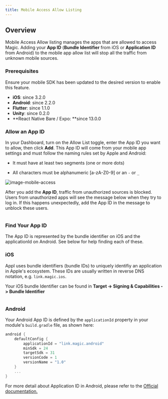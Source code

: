 ```yaml
---
title: Mobile Access Allow Listing
---
```


## Overview

Mobile Access Allow listing manages the apps that are allowed to access Magic. Adding your **App ID** (**Bundle Identifier** from iOS or **Application ID** from Android) to the mobile app allow list will stop all the traffic from unknown mobile sources.

### Prerequisites

Ensure your mobile SDK has been updated to the desired version to enable this feature.

* **iOS**: since 3.2.0
* **Android**: since 2.2.0
* **Flutter**: since 1.1.0
* **Unity**: since 0.2.0
* **React Native Bare / Expo: **since 13.0.0

### Allow an App ID

In your Dashboard, turn on the Allow List toggle, enter the App ID you want to allow, then click **Add**. This App ID will come from your mobile app settings and must follow the naming rules set by Apple and Android:

* It must have at least two segments (one or more dots)

* All characters must be alphanumeric \[a-zA-Z0-9\] or an `-` or `_`


<Frame>
  <img src="/images/image-mobile-access.webp" alt="image-mobile-access"/>
</Frame>

After you add the **App ID**, traffic from unauthorized sources is blocked. Users from unauthorized apps will see the message below when they try to log in. If this happens unexpectedly, add the App ID in the message to unblock these users.

<Frame>
  <img src="/images/verified-bundle-id-error_v2.webp" alt=""/>
</Frame>

### Find Your App ID

The App ID is represented by the bundle identifier on iOS and the applicationId on Android. See below for help finding each of these.

### iOS

Appl uses bundle identifiers (bundle IDs) to uniquely identifiy an application in Apple's ecosystem. These IDs are usually written in reverse DNS notation, e.g. `link.magic.ios`.

Your iOS bundle Identifier can be found in **Target -> Signing & Capabilities -> Bundle Identifier**

<Frame>
  <img src="/images/image-mobile-access-2.webp" alt=""/>
</Frame>

### Android

Your Android App ID is defined by the `applicationId` property in your module's `build.gradle` file, as shown here:

```kotlin Android icon="android"
android {
    defaultConfig {
        applicationId = "link.magic.android"
        minSdk = 24
        targetSdk = 31
        versionCode = 1
        versionName = "1.0"
    }
    ...
}
```

For more detail about Application ID in Android, please refer to the [Official documentation.](https://developer.android.com/studio/build/configure-app-module#set_the_application_id)

